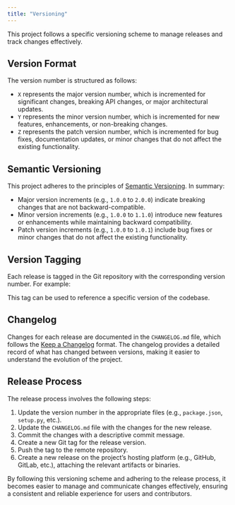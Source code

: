 ```yaml
---
title: "Versioning"
---
```


This project follows a specific versioning scheme to manage releases and track changes effectively.

## Version Format

The version number is structured as follows:


- `X` represents the major version number, which is incremented for significant changes, breaking API changes, or major architectural updates.
- `Y` represents the minor version number, which is incremented for new features, enhancements, or non-breaking changes.
- `Z` represents the patch version number, which is incremented for bug fixes, documentation updates, or minor changes that do not affect the existing functionality.

## Semantic Versioning

This project adheres to the principles of [Semantic Versioning](https://semver.org/). In summary:

- Major version increments (e.g., `1.0.0` to `2.0.0`) indicate breaking changes that are not backward-compatible.
- Minor version increments (e.g., `1.0.0` to `1.1.0`) introduce new features or enhancements while maintaining backward compatibility.
- Patch version increments (e.g., `1.0.0` to `1.0.1`) include bug fixes or minor changes that do not affect the existing functionality.

## Version Tagging

Each release is tagged in the Git repository with the corresponding version number. For example:


This tag can be used to reference a specific version of the codebase.

## Changelog

Changes for each release are documented in the `CHANGELOG.md` file, which follows the [Keep a Changelog](https://keepachangelog.com/en/1.0.0/) format. The changelog provides a detailed record of what has changed between versions, making it easier to understand the evolution of the project.

## Release Process

The release process involves the following steps:

1. Update the version number in the appropriate files (e.g., `package.json`, `setup.py`, etc.).
2. Update the `CHANGELOG.md` file with the changes for the new release.
3. Commit the changes with a descriptive commit message.
4. Create a new Git tag for the release version.
5. Push the tag to the remote repository.
6. Create a new release on the project's hosting platform (e.g., GitHub, GitLab, etc.), attaching the relevant artifacts or binaries.

By following this versioning scheme and adhering to the release process, it becomes easier to manage and communicate changes effectively, ensuring a consistent and reliable experience for users and contributors.
